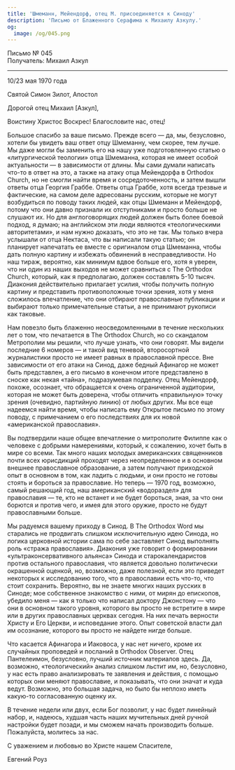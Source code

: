 ```yaml
---
title: 'Шмеманн, Мейендорф, отец М. присоединяется к Синоду'
description: 'Письмо от Блаженного Серафима к Михаилу Азкулу.'
og:
  image: /og/045.png
---
```


<div style={{textAlign:'right', fontFamily:'monospace'}}>Письмо № 045</div>
<div style={{textAlign:'left', fontFamily:'monospace'}}>Получатель: Михаил Азкул</div>

---

10/23 мая 1970 года

Святой Симон Зилот, Апостол

Дорогой отец Михаил [Азкул],

Воистину Христос Воскрес! Благословите нас, отец!

Большое спасибо за ваше письмо. Прежде всего — да, мы, безусловно, хотели бы увидеть ваш ответ отцу Шмеманну, чем скорее, тем лучше. Мы даже могли бы заменить его на нашу уже подготовленную статью о «литургической теологии» отца Шмеманна, которая не имеет особой актуальности — в зависимости от длины. Мы сами думали написать что-то в ответ на это, а также на атаку отца Мейендорфа в Orthodox Church, но не смогли найти время и сосредоточенность, и затем вышли ответы отца Георгия Граббе. Ответы отца Граббе, хотя всегда трезвые и фактические, на самом деле адресованы русским, которые не могут возбудиться по поводу таких людей, как отцы Шмеманн и Мейендорф, потому что они давно признали их отступниками и просто больше не слушают их. Но для англоговорящих людей должен быть более боевой подход, я думаю; на английском эти люди являются «теологическими авторитетами», и нам нужно доказать, что это не так. Мы только вчера услышали от отца Нектаса, что вы написали такую статью; он планирует напечатать ее вместе с оригиналом отца Шмеманна, чтобы дать полную картину и избежать обвинений в несправедливости. Но наш тираж, вероятно, как минимум вдвое больше его, хотя я уверен, что ни один из наших выходов не может сравниться с The Orthodox Church, который, как я предполагаю, должен составлять 5-10 тысяч. Диакония действительно прилагает усилия, чтобы получить полную картину и представить противоположные точки зрения, хотя у меня сложилось впечатление, что они отбирают православные публикации и выбирают только примечательные статьи, а не принимают рукописи как таковые.

Нам повезло быть блаженно неосведомленными в течение нескольких лет о том, что печатается в The Orthodox Church, но со скандалом Метрополии мы решили, что лучше узнать, что они говорят. Мы видели последние 6 номеров — и такой вид теневой, второсортной журналистики просто не имеет равных в православной прессе. Вне зависимости от его атаки на Синод, даже бедный Афинагор не может быть представлен, а его письмо в конечном итоге представлено в сноске как некая «тайна», подразумевая подделку. Отец Мейендорф, похоже, осознает, что обращается к очень ограниченной аудитории, которая не может быть доверена, чтобы отличить «правильную» точку зрения (очевидно, партийную линию) от любых других. Мы все еще надеемся найти время, чтобы написать ему Открытое письмо по этому поводу, с примечанием о его последствиях для их новой «американской православия».

Вы подтвердили наше общее впечатление о митрополите Филиппе как о человеке с добрыми намерениями, который, к сожалению, хочет быть в мире со всеми. Так много наших молодых американских священников почти всех юрисдикций проходят через неопределенное и в основном внешнее православное образование, а затем получают приходской опыт в основном в том, как ладить с людьми, и они просто не готовы стоять и бороться за православие. Но теперь — 1970 год, возможно, самый решающий год, наш американский «водораздел» для православия — те, кто не встанет и не будет бороться, зная, за что они борются и против чего, и имея для этого оружие, просто не будут православными больше.

Мы радуемся вашему приходу в Синод. В The Orthodox Word мы старались не продвигать слишком исключительную идею Синода, но логика церковной истории сама по себе заставляет Синод выполнять роль «стража православия». Диакония уже говорит о формировании «ультраконсервативного альянса» Синода и старокалендаристов против остального православия, что является довольно политически окрашенной оценкой, но, возможно, даже полезной, если это приведет некоторых к исследованию того, что в православии есть что-то, что стоит сохранить. Вероятно, вы не знаете многих наших русских в Синоде; мое собственное знакомство с ними, от мирян до епископов, убедило меня — как я только что написал доктору Джонстону — что они в основном такого уровня, которого вы просто не встретите в мире или в других православных церквах сегодня. На них печать верности Христу и Его Церкви, и исповедание этого. Опыт советской власти дал им осознание, которого вы просто не найдете нигде больше.

Что касается Афинагора и Иаковоса, у нас нет ничего, кроме их случайных проповедей и посланий в Orthodox Observer. Отец Пантелеимон, безусловно, лучший источник материалов здесь. Да, возможно, «теологический» анализ слишком льстит им, но, безусловно, у нас есть право анализировать те заявления и действия, с помощью которых они меняют православие, и показывать, что они значат и куда ведут. Возможно, это большая задача, но было бы неплохо иметь какую-то согласованную оценку их.

В течение недели или двух, если Бог позволит, у нас будет линейный набор, и, надеюсь, худшая часть наших мучительных дней ручной настройки будет позади, и мы сможем начать производить больше. Пожалуйста, молитесь за нас.

С уважением и любовью во Христе нашем Спасителе,

Евгений Роуз